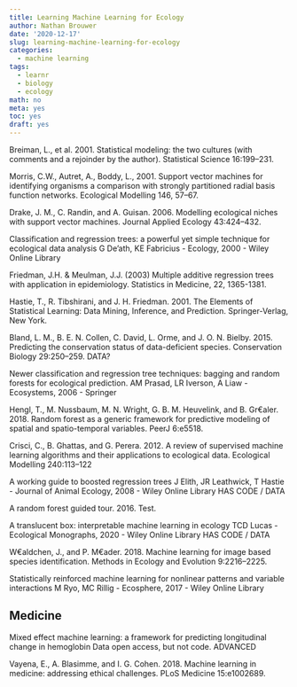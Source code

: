 ```yaml
---
title: Learning Machine Learning for Ecology
author: Nathan Brouwer
date: '2020-12-17'
slug: learning-machine-learning-for-ecology
categories: 
  - machine learning
tags:
  - learnr
  - biology
  - ecology
math: no
meta: yes
toc: yes
draft: yes
---
```



<!--more-->


Breiman, L., et al. 2001. Statistical modeling: the two cultures (with comments and a rejoinder by the author). Statistical Science 16:199–231.


Morris, C.W., Autret, A., Boddy, L., 2001. Support vector machines for identifying organisms a comparison with strongly partitioned radial basis function networks. Ecological Modelling 146, 57–67.


Drake, J. M., C. Randin, and A. Guisan. 2006. Modelling ecological niches with support vector machines. Journal Applied Ecology 43:424–432.


Classification and regression trees: a powerful yet simple technique for ecological data analysis
G De'ath, KE Fabricius - Ecology, 2000 - Wiley Online Library

Friedman, J.H. & Meulman, J.J. (2003) Multiple additive regression trees with application in
epidemiology. Statistics in Medicine, 22, 1365-1381.

Hastie, T., R. Tibshirani, and J. H. Friedman. 2001. The Elements of Statistical Learning: Data Mining,
Inference, and Prediction. Springer-Verlag, New York.

Bland, L. M., B. E. N. Collen, C. David, L. Orme, and J. O. N. Bielby. 2015. Predicting the conservation status of data-deficient species. Conservation Biology 29:250–259.
DATA?

Newer classification and regression tree techniques: bagging and random forests for ecological prediction.  AM Prasad, LR Iverson, A Liaw - Ecosystems, 2006 - Springer

Hengl, T., M. Nussbaum, M. N. Wright, G. B. M. Heuvelink, and B. Gr€aler. 2018. Random forest as a generic framework for predictive modeling of spatial and spatio-temporal variables.
PeerJ 6:e5518.

Crisci, C., B. Ghattas, and G. Perera. 2012. A review of supervised machine learning algorithms and their applications to ecological data. Ecological Modelling 240:113–122


A working guide to boosted regression trees J Elith, JR Leathwick, T Hastie - Journal of Animal Ecology, 2008 - Wiley Online Library
HAS CODE / DATA


A random forest guided tour.  2016.  Test.




A translucent box: interpretable machine learning in ecology TCD Lucas - Ecological Monographs, 2020 - Wiley Online Library
HAS CODE / DATA


W€aldchen, J., and P. M€ader. 2018. Machine learning for image based species identification. Methods in Ecology and Evolution
9:2216–2225.


Statistically reinforced machine learning for nonlinear patterns and variable interactions
M Ryo, MC Rillig - Ecosphere, 2017 - Wiley Online Library

## Medicine

Mixed effect machine learning: a framework for predicting longitudinal change in hemoglobin
Data open access, but not code.  ADVANCED


Vayena, E., A. Blasimme, and I. G. Cohen. 2018. Machine learning in medicine: addressing ethical challenges. PLoS Medicine 15:e1002689.

